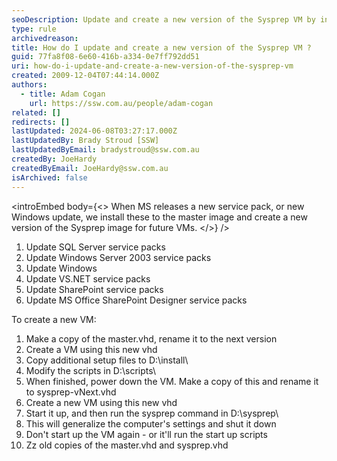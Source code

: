 ```yaml
---
seoDescription: Update and create a new version of the Sysprep VM by installing service packs, creating a copy of the master image, modifying scripts, and generalizing computer settings.
type: rule
archivedreason:
title: How do I update and create a new version of the Sysprep VM ?
guid: 77fa8f08-6e60-416b-a334-0e7ff792dd51
uri: how-do-i-update-and-create-a-new-version-of-the-sysprep-vm
created: 2009-12-04T07:44:14.000Z
authors:
  - title: Adam Cogan
    url: https://ssw.com.au/people/adam-cogan
related: []
redirects: []
lastUpdated: 2024-06-08T03:27:17.000Z
lastUpdatedBy: Brady Stroud [SSW]
lastUpdatedByEmail: bradystroud@ssw.com.au
createdBy: JoeHardy
createdByEmail: JoeHardy@ssw.com.au
isArchived: false
---
```


<introEmbed
  body={<>
When MS releases a new service pack, or new Windows update, we install these to the master image and create a new version of the Sysprep image for future VMs.
  </>}
/>
1. Update SQL Server service packs
2. Update Windows Server 2003 service packs
3. Update Windows
4. Update VS.NET service packs
5. Update SharePoint service packs
6. Update MS Office SharePoint Designer service packs

To create a new VM:

1. Make a copy of the master.vhd, rename it to the next version
2. Create a VM using this new vhd
3. Copy additional setup files to D:\install\
4. Modify the scripts in D:\scripts\
5. When finished, power down the VM. Make a copy of this and rename it to sysprep-vNext.vhd
6. Create a new VM using this new vhd
7. Start it up, and then run the sysprep command in D:\sysprep\
8. This will generalize the computer's settings and shut it down
9. Don't start up the VM again - or it'll run the start up scripts
10. Zz old copies of the master.vhd and sysprep.vhd
